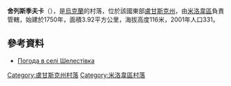 {{coord|49|29|24|N|39|54|53|E|scale:100000|display=title}}

'''舍列斯季夫卡'''（{{lang-uk|Шелестівка}}），是[[烏克蘭|烏克蘭]]的村落，位於該國東部[[盧甘斯克州|盧甘斯克州]]，由[[米洛韋區|米洛韋區]]負責管轄，始建於1750年，面積3.92平方公里，海拔高度116米，2001年人口331。

==參考資料==
* [http://weather.in.ua/ua/lyganskaja/28877 Погода в селі Шелестівка] {{Wayback|url=http://weather.in.ua/ua/lyganskaja/28877 |date=20111220033836 }}

{{DEFAULTSORT:Шелестівка}}
[[Category:盧甘斯克州村落|Category:盧甘斯克州村落]]
[[Category:米洛韋區村落|Category:米洛韋區村落]]


{{Luhansk-geo-stub}}